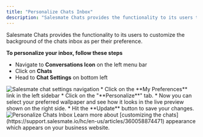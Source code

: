```yaml
---
title: "Personalize Chats Inbox"
description: "Salesmate Chats provides the functionality to its users to customize the background of the chats inbox as per their preference...."
---
```


Salesmate Chats provides the functionality to its users to customize the background of the chats inbox as per their preference.

**To personalize your inbox, follow these steps**

*   Navigate to **Conversations Icon** on the left menu bar
*   Click on **Chats**
*   Head to **Chat Settings** on bottom left

<img src="images/001-salesmate-chat-settings-navigation-31704243222809.png" alt="Salesmate chat settings navigation" />
*   Click on the **My Preferences** link in the left sidebar
*   Click on the "**Personalize**" tab.
*   Now you can select your preferred wallpaper and see how it looks in the live preview shown on the right side.
*   Hit the **Update** button to save your changes.

<img src="images/002-personalize-chats-inbox-31704243248793.png" alt="Personalize Chats Inbox" />
Learn more about [customizing the chats](https://support.salesmate.io/hc/en-us/articles/360058874471) appearance which appears on your business website.